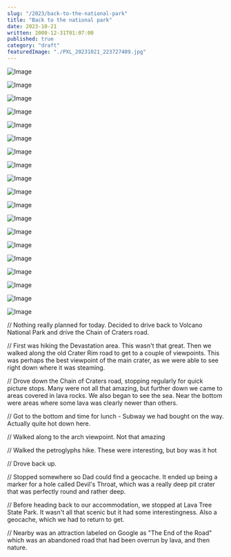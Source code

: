 ```yaml
---
slug: "/2023/back-to-the-national-park"
title: "Back to the national park"
date: 2023-10-21
written: 2000-12-31T01:07:00
published: true
category: "draft"
featuredImage: "./PXL_20231021_223727409.jpg"
---
```


![Image](PXL_20231021_203545850.jpg)

![Image](PXL_20231021_205737684.jpg)

![Image](PXL_20231021_210453219.jpg)

![Image](PXL_20231021_210602694.jpg)

![Image](PXL_20231021_211545114.jpg)

![Image](PXL_20231021_211632883.jpg)

![Image](PXL_20231021_215654169.jpg)

![Image](PXL_20231021_222443928.jpg)

![Image](PXL_20231021_223727409.jpg)

![Image](PXL_20231021_231607079.jpg)

![Image](PXL_20231021_231610363.jpg)

![Image](PXL_20231021_233347524.jpg)

![Image](PXL_20231021_235216969.jpg)

![Image](PXL_20231021_235324655.jpg)

![Image](PXL_20231021_235904289.jpg)

![Image](PXL_20231022_004505160.jpg)

![Image](PXL_20231022_004811202.jpg)

![Image](PXL_20231022_025246866.jpg)

![Image](PXL_20231022_030433704.jpg)

// Nothing really planned for today. Decided to drive back to Volcano National Park and drive the Chain of Craters road.

// First was hiking the Devastation area. This wasn't that great. Then we walked along the old Crater Rim road to get to a couple of viewpoints. This was perhaps the best viewpoint of the main crater, as we were able to see right down where it was steaming.

// Drove down the Chain of Craters road, stopping regularly for quick picture stops. Many were not all that amazing, but further down we came to areas covered in lava rocks. We also began to see the sea. Near the bottom were areas where some lava was clearly newer than others.

// Got to the bottom and time for lunch - Subway we had bought on the way. Actually quite hot down here.

// Walked along to the arch viewpoint. Not that amazing

// Walked the petroglyphs hike. These were interesting, but boy was it hot

// Drove back up.

// Stopped somewhere so Dad could find a geocache. It ended up being a marker for a hole called Devil's Throat, which was a really deep pit crater that was perfectly round and rather deep.

// Before heading back to our accommodation, we stopped at Lava Tree State Park. It wasn't all that scenic but it had some interestingness. Also a geocache, which we had to return to get.

// Nearby was an attraction labeled on Google as "The End of the Road" which was an abandoned road that had been overrun by lava, and then nature.
